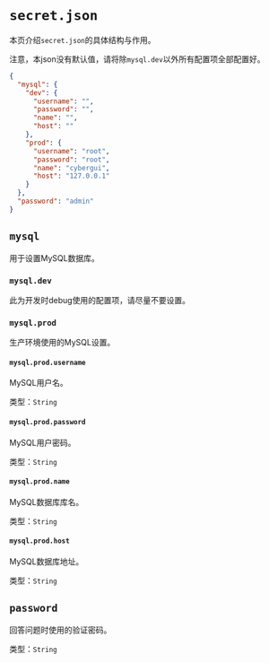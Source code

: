 # `secret.json`

本页介绍`secret.json`的具体结构与作用。

注意，本json没有默认值，请将除`mysql.dev`以外所有配置项全部配置好。

```json filename="secret.json" copy
{
  "mysql": {
    "dev": {
      "username": "",
      "password": "",
      "name": "",
      "host": ""
    },
    "prod": {
      "username": "root",
      "password": "root",
      "name": "cybergui",
      "host": "127.0.0.1"
    }
  },
  "password": "admin"
}
```

## `mysql`

用于设置MySQL数据库。

### `mysql.dev`

此为开发时debug使用的配置项，请尽量不要设置。

### `mysql.prod`

生产环境使用的MySQL设置。

#### `mysql.prod.username`

MySQL用户名。

类型：`String`

#### `mysql.prod.password`

MySQL用户密码。

类型：`String`

#### `mysql.prod.name`

MySQL数据库库名。

类型：`String`

#### `mysql.prod.host`

MySQL数据库地址。

类型：`String`

## `password`

回答问题时使用的验证密码。

类型：`String`